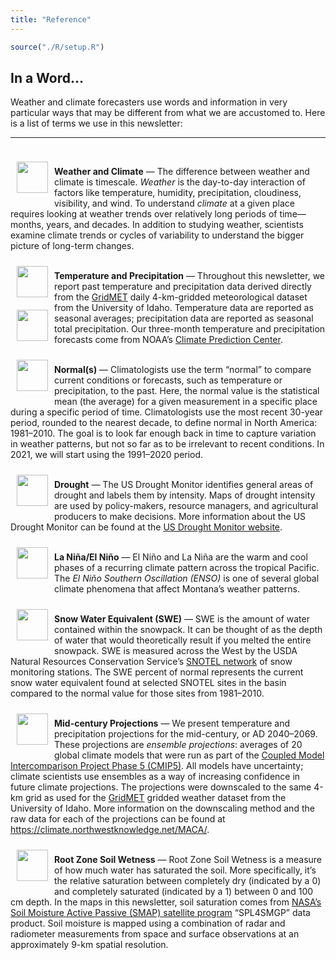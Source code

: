 ```yaml
---
title: "Reference"
---
```


```r
source("./R/setup.R")
```

## In a Word... {-}
Weather and climate forecasters use words and information in very particular ways that may be different from what we are accustomed to. Here is a list of terms we use in this newsletter:
  
<hr>

<div style="-webkit-columns: 3 250px;-moz-columns: 3 250px;columns: 3 250px;">

![](./icons/normals.svg){style="height:50px; margin:10px 10px; float:left;"}<br>**Weather and Climate** --- The difference between weather and climate is timescale. *Weather* is the day-to-day interaction of factors like temperature, humidity, precipitation, cloudiness, visibility, and wind. To understand *climate* at a given place requires looking at weather trends over relatively long periods of time---months, years, and decades. In addition to studying weather, scientists examine climate trends or cycles of variability to understand the bigger picture of long-term changes.

<div class="clearfix"></div>

<div style="float:left;">
![](./icons/temperature.svg){style="height:50px; margin:10px 10px; float:left;"}
<div class="clearfix"></div>
![](./icons/precipitation.svg){style="height:50px; margin:10px 10px; float:left;"}
</div>
<br>**Temperature and Precipitation** --- Throughout this newsletter, we report past temperature and precipitation data derived directly from the [GridMET](http://www.climatologylab.org/gridmet.html) daily 4-km-gridded meteorological dataset from the University of Idaho. Temperature data are reported as seasonal averages; precipitation data are reported as seasonal total precipitation. Our three-month temperature and precipitation forecasts come from NOAA's [Climate Prediction Center](http://www.cpc.noaa.gov/).

<div class="clearfix"></div>

![](./icons/normals.svg){style="height:50px; margin:10px 10px; float:left;"}<br>**Normal(s)** --- Climatologists use the term "normal" to compare current conditions or forecasts, such as  temperature or precipitation, to the past. Here, the normal value is the statistical mean (the average) for a given measurement in a specific place during a specific period of time. Climatologists use the most recent 30-year period, rounded to the nearest decade, to define normal in North America: 1981--2010. The goal is to look far enough back in time to capture variation in weather patterns, but not so far as to be irrelevant to recent conditions. In 2021, we will start using the 1991--2020 period.
<!-- The median is the middle value among observed values when arranged from smallest to largest. 50 percent of the values are above the median, and 50 percent are below it. -->

<div class="clearfix"></div>

![](./icons/drought.svg){style="height:50px; margin:10px 10px; float:left;"}<br>**Drought** --- The US Drought Monitor identifies general areas of drought and labels them by intensity. Maps of drought intensity are used by policy-makers, resource managers, and agricultural producers to make decisions. More information about the US Drought Monitor can be found at the [US Drought Monitor website](http://droughtmonitor.unl.edu/).

<div class="clearfix"></div>

![](./icons/enso.svg){style="height:50px; margin:10px 10px; float:left;"}<br>**La Niña/El Niño** --- El Niño and La Niña are the warm and cool phases of a recurring climate pattern across the tropical Pacific. The *El Niño Southern Oscillation (ENSO)* is one of several global climate phenomena that affect Montana's weather patterns.

<div class="clearfix"></div>

![](./icons/swe.svg){style="height:50px; margin:10px 10px; float:left;"}<br>**Snow Water Equivalent (SWE)** --- SWE is the amount of water contained within the snowpack. It can be thought of as the depth of water that would theoretically result if you melted the entire snowpack. SWE is measured across the West by the USDA Natural Resources Conservation Service's [SNOTEL network](https://www.wcc.nrcs.usda.gov/about/mon_automate.html) of snow monitoring stations. The SWE percent of normal represents the current snow water equivalent found at selected SNOTEL sites in the basin compared to the normal value for those sites from 1981--2010.

<div class="clearfix"></div>

![](./icons/midcentury.svg){style="height:50px; margin:10px 10px; float:left;"}<br>**Mid-century Projections** --- We present temperature and precipitation projections for the mid-century, or AD 2040--2069. These projections are *ensemble projections*: averages of 20 global climate models that were run as part of the [Coupled Model Intercomparison Project Phase 5 (CMIP5)](https://cmip.llnl.gov/cmip5/). All models have uncertainty; climate scientists use ensembles as a way of increasing confidence in future climate projections. The projections were downscaled to the same 4-km grid as used for the [GridMET](http://www.climatologylab.org/gridmet.html) gridded weather dataset from the University of Idaho. More information on the downscaling method and the raw data for each of the projections can be found at [https://climate.northwestknowledge.net/MACA/](https://climate.northwestknowledge.net/MACA/).

<div class="clearfix"></div>

![](./icons/soil_saturation.svg){style="height:50px; margin:10px 10px; float:left;"}<br>**Root Zone Soil Wetness** --- Root Zone Soil Wetness is a measure of how much water has saturated the soil.  More specifically, it’s the relative saturation between completely dry (indicated by a 0) and completely saturated (indicated by a 1) between 0 and 100 cm depth. In the maps in this newsletter, soil saturation comes from [NASA’s Soil Moisture Active Passive (SMAP) satellite program](https://smap.jpl.nasa.gov) "SPL4SMGP" data product. Soil moisture is mapped using a combination of radar and radiometer measurements from space and surface observations at an approximately 9-km spatial resolution.

<div class="clearfix"></div>





<!-- ![](./icons/soil_conditions.svg){style="height:50px; margin:10px 10px; float:left;"}<br>**Soil Conditions** --- -->

<!-- <div class="clearfix"></div> -->

<!-- - *Very poor*: Extreme degree of loss to yield potential. Pastures provide little or no feed. -->

<!-- - *Very short*: Within the top 6" of soil, moisture supply is considerably less than what is required for normal plant development. -->

<!-- Please go to [the USDA National Crop Progress website](https://www.nass.usda.gov/Publications/National_Crop_Progress/Terms_and_Definitions/index.php) for more soil condition and crop definitions. -->

<!-- <div class="clearfix"></div> -->

<!-- ![](./icons/flash_drought.svg){style="height:50px; margin:10px 10px; float:left;"}<br>**Flash drought** --- Short periods of no rainfall and/or warm temperatures that induce low and rapidly decreasing soil moisture. -->

<!-- <div class="clearfix"></div> -->



</div>
